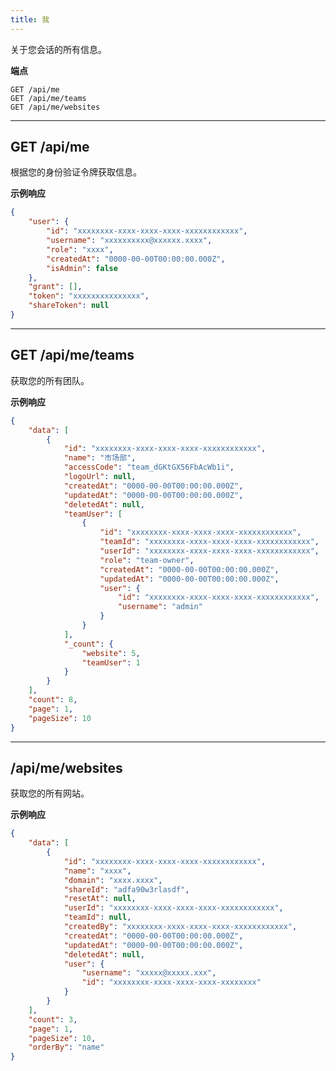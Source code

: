 ```yaml
---
title: 我
---
```


关于您会话的所有信息。

**端点**

```text
GET /api/me
GET /api/me/teams
GET /api/me/websites
```

---

## GET /api/me

根据您的身份验证令牌获取信息。

**示例响应**

```json
{
    "user": {
        "id": "xxxxxxxx-xxxx-xxxx-xxxx-xxxxxxxxxxxx",
        "username": "xxxxxxxxxx@xxxxxx.xxxx",
        "role": "xxxx",
        "createdAt": "0000-00-00T00:00:00.000Z",
        "isAdmin": false
    },
    "grant": [],
    "token": "xxxxxxxxxxxxxxx",
    "shareToken": null
}
```

---

## GET /api/me/teams

获取您的所有团队。

**示例响应**

```json
{
    "data": [
        {
            "id": "xxxxxxxx-xxxx-xxxx-xxxx-xxxxxxxxxxxx",
            "name": "市场部",
            "accessCode": "team_dGKtGX56FbAcWb1i",
            "logoUrl": null,
            "createdAt": "0000-00-00T00:00:00.000Z",
            "updatedAt": "0000-00-00T00:00:00.000Z",
            "deletedAt": null,
            "teamUser": [
                {
                    "id": "xxxxxxxx-xxxx-xxxx-xxxx-xxxxxxxxxxxx",
                    "teamId": "xxxxxxxx-xxxx-xxxx-xxxx-xxxxxxxxxxxx",
                    "userId": "xxxxxxxx-xxxx-xxxx-xxxx-xxxxxxxxxxxx",
                    "role": "team-owner",
                    "createdAt": "0000-00-00T00:00:00.000Z",
                    "updatedAt": "0000-00-00T00:00:00.000Z",
                    "user": {
                        "id": "xxxxxxxx-xxxx-xxxx-xxxx-xxxxxxxxxxxx",
                        "username": "admin"
                    }
                }
            ],
            "_count": {
                "website": 5,
                "teamUser": 1
            }
        }
    ],
    "count": 8,
    "page": 1,
    "pageSize": 10
}
```

---

## /api/me/websites

获取您的所有网站。

**示例响应**

```json
{
    "data": [
        {
            "id": "xxxxxxxx-xxxx-xxxx-xxxx-xxxxxxxxxxxx",
            "name": "xxxx",
            "domain": "xxxx.xxxx",
            "shareId": "adfa90w3rlasdf",
            "resetAt": null,
            "userId": "xxxxxxxx-xxxx-xxxx-xxxx-xxxxxxxxxxxx",
            "teamId": null,
            "createdBy": "xxxxxxxx-xxxx-xxxx-xxxx-xxxxxxxxxxxx",
            "createdAt": "0000-00-00T00:00:00.000Z",
            "updatedAt": "0000-00-00T00:00:00.000Z",
            "deletedAt": null,
            "user": {
                "username": "xxxxx@xxxxx.xxx",
                "id": "xxxxxxxx-xxxx-xxxx-xxxx-xxxxxxxx"
            }
        }
    ],
    "count": 3,
    "page": 1,
    "pageSize": 10,
    "orderBy": "name"
}
```
